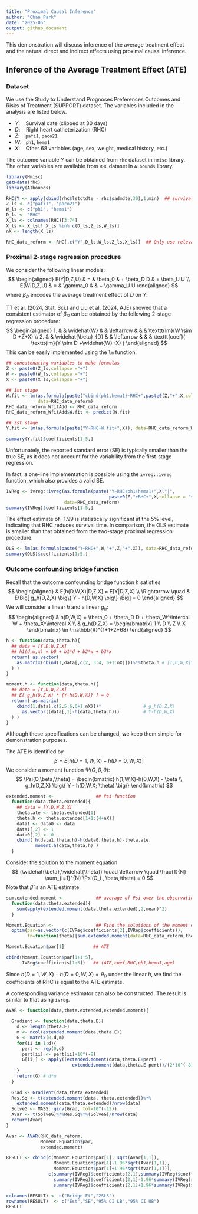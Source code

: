 ```yaml
---
title: "Proximal Causal Inference"
author: "Chan Park"
date: "2025-05"
output: github_document
---
```


This demonstration will discuss inference of the average treatment effect and the natural direct and indirect effects using proximal causal inference.

## Inference of the Average Treatment Effect (ATE)

### Dataset

We use the Study to Understand Prognoses Preferences Outcomes and Risks of Treatment (SUPPORT) dataset. The variables included in the analysis are listed below.

- $Y$: \ \  Survival date (clipped at 30 days)
- $D$: \ \  Right heart catheterization (RHC)
- $Z$: \ \ \ `pafi1`, `paco21`
- $W$: \  `ph1`, `hema1`
- $X$: \ \ \ Other 68 variables (age, sex, weight, medical history, etc.)

The outcome variable $Y$ can be obtained from `rhc` dataset in `Hmisc` library. The other variables are available from `RHC` dataset in `ATbounds` library.

```r
library(Hmisc)
getHdata(rhc)     
library(ATbounds) 

RHC$Y <- apply(cbind(rhc$lstctdte - rhc$sadmdte,30),1,min)  ## survival date clipped at 30 days
Z_ls <- c("pafi1", "paco21")
W_ls <- c("ph1", "hema1")
D_ls <- "RHC"
X_ls <- colnames(RHC)[3:74]
X_ls <- X_ls[! X_ls %in% c(D_ls,Z_ls,W_ls)]
nX <- length(X_ls)

RHC_data_reform <- RHC[,c("Y",D_ls,W_ls,Z_ls,X_ls)]  ## Only use relevant variables
```

### Proximal 2-stage regression procedure

We consider the following linear models:
$$
\begin{aligned}
E(Y|D,Z,U) & = &  \beta_0 & +  \beta_D D & +  \beta_U U
\\
E(W|D,Z,U) & = &  \gamma_0 &  &  +  \gamma_U U
\end{aligned}
$$
where $\beta_D$ encodes the average treatment effect of $D$ on $Y$. 

TT et al. (2024, Stat. Sci.) and Liu et al. (2024, AJE) showed that a consistent estimator of $\beta_D$ can be obtained by the following 2-stage regression procedure:
$$
\begin{aligned}
1. & &
\widehat{W} & & \leftarrow &  & & \texttt{lm}(W \sim D +Z+X)
\\
2. & &
\widehat{\beta}_{D} &
& \leftarrow & &  & \texttt{coef}( \texttt{lm}(Y \sim D +\widehat{W}+X) )
\end{aligned}
$$
This can be easily implemented using the `lm` function.

```r
## concatenating variables to make formulas
Z <- paste0(Z_ls,collapse ="+")
W <- paste0(W_ls,collapse ="+")
X <- paste0(X_ls,collapse ="+")

## 1st stage
W.fit <- lm(as.formula(paste("cbind(ph1,hema1)~RHC+",paste0(Z,"+",X,collapse = "+"))),
            data=RHC_data_reform)
RHC_data_reform_WfitAdd <- RHC_data_reform
RHC_data_reform_WfitAdd$W.fit <- predict(W.fit) 

## 2st stage
Y.fit <- lm(as.formula(paste("Y~RHC+W.fit+",X)), data=RHC_data_reform_WfitAdd)

summary(Y.fit)$coefficients[1:5,]
```
Unfortunately, the reported standard error (SE) is typically smaller than the true SE, as it does not account for the variability from the first-stage regression.

In fact, a one-line implementation is possible using the `ivreg::ivreg` function, which also provides a valid SE.

```r
IVReg <- ivreg::ivreg(as.formula(paste("Y~RHC+ph1+hema1+",X,"|",
                                       paste0(Z,"+RHC+",X,collapse = "+"))),
                      data=RHC_data_reform)
summary(IVReg)$coefficients[1:5,]
```

The effect estimate of -1.99 is statistically significant at the 5% level, indicating that RHC reduces survival time. In comparison, the OLS estimate is smaller than that obtained from the two-stage proximal regression procedure.

```r
OLS <- lm(as.formula(paste("Y~RHC+",W,"+",Z,"+",X)), data=RHC_data_reform)
summary(OLS)$coefficients[1:5,]
```

### Outcome confounding bridge function

Recall that the outcome confounding bridge function $h$ satisfies
$$
\begin{aligned}
&
E[h(D,W,X)|D,Z,X] = E[Y|D,Z,X]
\\
\Rightarrow \quad &
E\Big[ 
g_h(D,Z,X) \big\{ Y - h(D,W,X) \big\}
\Big] = 0
\end{aligned}
$$
We will consider a linear $h$ and a linear $g_h$:
$$
\begin{aligned}
& h(D,W,X) = \theta_0 + \theta_D D + \theta_W^\intercal W + \theta_X^\intercal X
\\
& g_h(D,Z,X) = 
\begin{bmatrix}
1 \\ D \\ Z \\ X
\end{bmatrix}
\in \mathbb{R}^{1+1+2+68}
\end{aligned}
$$

```r
h <- function(data,theta.h){
  ## data = [Y,D,W,Z,X]
  ## h1(d,w,x) = b0 + b1*d + b2*w + b3*x
  return( as.vector(
    as.matrix(cbind(1,data[,c(2, 3:4, 6+1:nX)]))%*%theta.h # [1,D,W,X]*theta
  ) )
}

moment.h <- function(data,theta.h){
  ## data = [Y,D,W,Z,X]
  ## E[ g_h(D,Z,X) * {Y-h(D,W,X)} ] = 0
  return( as.matrix(
    cbind(1,data[,c(2,5:6,6+1:nX)])*                # g_h(D,Z,X)
      as.vector((data[,1]-h(data,theta.h)))         # Y-h(D,W,X)
  ) )
}
```

Although these specifications can be changed, we keep them simple for demonstration purposes.

The ATE is identified by
$$
\beta = E [ h(D=1,W,X) -h(D=0,W,X) ]
$$
We consider a moment function $\Psi(O,\beta,\theta)$:
$$
\Psi(O,\beta,\theta)
=
\begin{bmatrix}
h(1,W,X)-h(0,W,X) - \beta 
\\
g_h(D,Z,X) \big\{ Y - h(D,W,X; \theta) \big\}
\end{bmatrix}
$$
```r
extended.moment <-                ## Psi function
  function(data,theta.extended){    
    ## data = [Y,D,W,Z,X]
    theta.ate <- theta.extended[1]
    theta.h <- theta.extended[1+1:(4+nX)]
    data1 <- data0 <- data
    data1[,2] <- 1
    data0[,2] <- 0
    cbind( h(data1,theta.h)-h(data0,theta.h)-theta.ate,
           moment.h(data,theta.h) )
  }
```

Consider the solution to the moment equation 
$$
(\widehat{\beta},\widehat{\theta})
\quad \leftarrow \quad 
\frac{1}{N} \sum_{i=1}^{N} \Psi(O_i , \beta,\theta) = 0
$$
Note that $\widehat{\beta}$ is an ATE estimate. 

```r
sum.extended.moment <-            ## average of Psi over the observations
  function(data,theta.extended){
    sum(apply(extended.moment(data,theta.extended),2,mean)^2)
  }

Moment.Equation <-                ## Find the solutions of the moment equation
  optim(par=as.vector(c(IVReg$coefficients[2],IVReg$coefficients)),
        fn=function(theta){sum.extended.moment(data=RHC_data_reform,theta)})

Moment.Equation$par[1]           ## ATE 

cbind(Moment.Equation$par[1+1:5],
      IVReg$coefficients[1:5])   ## (ATE,coef,RHC,ph1,hema1,age)
```
Since $h(D=1,W,X)-h(D=0,W,X) = \theta_D$ under the linear $h$, we find the coefficients of RHC is equal to the ATE estimate.

A corresponding variance estimator can also be constructed. The result is similar to that using `ivreg`.
```r
AVAR <- function(data,theta.extended,extended.moment){
  
  Gradient <- function(data,theta.E){
    d <- length(theta.E)
    m <- ncol(extended.moment(data,theta.E))
    G <- matrix(0,d,m)
    for(ii in 1:d){
      pert <- rep(0,d)
      pert[ii] <- pert[ii]+10^(-8)
      G[ii,] <- apply((extended.moment(data,theta.E+pert) - 
                         extended.moment(data,theta.E-pert))/(2*10^(-8)),2,mean)
    }
    return(G) # d*m 
  }
  
  Grad <- Gradient(data,theta.extended)
  Res.Sq <- t(extended.moment(data, theta.extended))%*%
    extended.moment(data,theta.extended)/nrow(data)
  SolveG <- MASS::ginv(Grad, tol=10^(-12))
  Avar <- t(SolveG)%*%Res.Sq%*%(SolveG)/nrow(data)
  return(Avar)
}

Avar <- AVAR(RHC_data_reform, 
             Moment.Equation$par,
             extended.moment)

RESULT <- cbind(c(Moment.Equation$par[1], sqrt(Avar[1,1]), 
                  Moment.Equation$par[1]-1.96*sqrt(Avar[1,1]),
                  Moment.Equation$par[1]+1.96*sqrt(Avar[1,1])),
                c(summary(IVReg)$coefficients[2,1],summary(IVReg)$coefficients[2,2],
                  summary(IVReg)$coefficients[2,1]-1.96*summary(IVReg)$coefficients[2,2],
                  summary(IVReg)$coefficients[2,1]+1.96*summary(IVReg)$coefficients[2,2]))

colnames(RESULT) <- c("Bridge Ft","2SLS")
rownames(RESULT)  <- c("Est","SE","95% CI LB","95% CI UB")
RESULT

```






